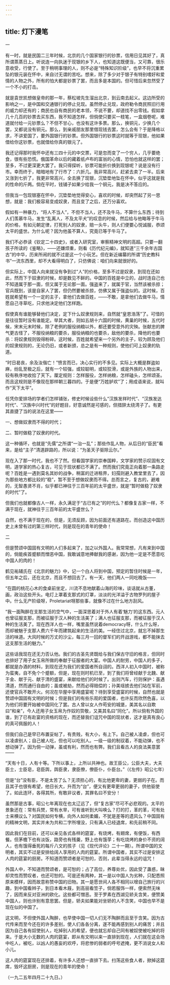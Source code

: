 ```yaml
---
---
---
```

title: 灯下漫笔
---



一

有一时，就是民国二三年时候，北京的几个国家银行的钞票，信用日见其好了，真所谓蒸蒸日上。听说连一向执迷于现银的乡下人，也知道这既便当，又可靠，很乐意收受，行使了。至于稍明事理的人，则不必是“特殊知识阶级”，也早不将沉重累坠的银元装在怀中，来自讨无谓的苦吃。想来，除了多少对于银子有特别嗜好和爱情的人物之外，所有的怕大都是钞票了罢，而且多是本国的。但可惜后来忽然受了一个不小的打击。

就是袁世凯想做皇帝的那一年，蔡松坡先生溜出北京，到云南去起义。这边所受的影响之一，是中国和交通银行的停止兑现。虽然停止兑现，政府勒令商民照旧行用的威力却还有的；商民也自有商民的老本领，不说不要，却道找不出零钱。假如拿几十几百的钞票去买东西，我不知道怎样，但倘使只要买一枝笔，一盒烟卷呢，难道就付给一元钞票么？不但不甘心，也没有这许多票。那么，换铜元，少换几个罢，又都说没有铜元。那么，到亲戚朋友那里借现钱去罢，怎么会有？于是降格以求，不讲爱国了，要外国银行的钞票。但外国银行的钞票这时就等于现银，他如果借给你这钞票，也就借给你真的银元了。

我还记得那时我怀中还有三四十元的中交票，可是忽而变了一个穷人，几乎要绝食，很有些恐慌。俄国革命以后的藏着纸卢布的富翁的心情，恐怕也就这样的罢；至多，不过更深更大罢了。我只得探听，钞票可能折价换到现银呢？说是没有行市。幸而终于，暗暗地有了行市了：六折几。我非常高兴，赶紧去卖了一半。后来又涨到七折了，我更非常高兴，全去换了现银，沉垫垫地坠在怀中，似乎这就是我的性命的斤两。倘在平时，钱铺子如果少给我一个铜元，我是决不答应的。

但我当一包现银塞在怀中，沉垫垫地觉得安心，喜欢的时候，却突然起了另一思想，就是：我们极容易变成奴隶，而且变了之后，还万分喜欢。

假如有一种暴力，“将人不当人”，不但不当人，还不及牛马，不算什么东西；待到人们羡慕牛马，发生“乱离人，不及太平犬”的叹息的时候，然后给与他略等于牛马的价格，有如元朝定律，打死别人的奴隶，赔一头牛，则人们便要心悦诚服，恭颂太平的盛世。为什么呢？因为他虽不算人，究竟已等于牛马了。

我们不必恭读《钦定二十四史》，或者入研究室，审察精神文明的高超。只要一翻孩子所读的《鉴略》，——还嫌烦重，则看《历代纪元编》，就知道“三千余年古国古”的中华，历来所闹的就不过是这一个小玩艺。但在新近编纂的所谓“历史教科书”一流东西里，却不大看得明白了，只仿佛说：咱们向来就很好的。

但实际上，中国人向来就没有争到过“人”的价格，至多不过是奴隶，到现在还如此，然而下于奴隶的时候，却是数见不鲜的。中国的百姓是中立的，战时连自己也不知道属于那一面，但又属于无论那一面。强盗来了，就属于官，当然该被杀掠；官兵既到，该是自家人了罢，但仍然要被杀掠，仿佛又属于强盗似的。这时候，百姓就希望有一个一定的主子，拿他们去做百姓，——不敢，是拿他们去做牛马，情愿自己寻草吃，只求他决定他们怎样跑。

假使真有谁能够替他们决定，定下什么奴隶规则来，自然就“皇恩浩荡”了。可惜的是往往暂时没有谁能定。举其大者，则如五胡十六国的时候，黄巢的时候，五代时候，宋末元末时候，除了老例的服役纳粮以外，都还要受意外的灾殃。张献忠的脾气更古怪了，不服役纳粮的要杀，服役纳粮的也要杀，敌他的要杀，降他的也要杀：将奴隶规则毁得粉碎。这时候，百姓就希望来一个另外的主子，较为顾及他们的奴隶规则的，无论仍旧，或者新颁，总之是有一种规则，使他们可上奴隶的轨道。

“时日曷丧，余及汝偕亡！”愤言而已，决心实行的不多见。实际上大概是群盗如麻，纷乱至极之后，就有一个较强，或较聪明，或较狡滑，或是外族的人物出来，较有秩序地收拾了天下。厘定规则：怎样服役，怎样纳粮，怎样磕头，怎样颂圣。而且这规则是不像现在那样朝三暮四的。于是便“万姓胪欢”了；用成语来说，就叫作“天下太平”。

任凭你爱排场的学者们怎样铺张，修史时候设些什么“汉族发祥时代”、“汉族发达时代”、“汉族中兴时代”的好题目，好意诚然是可感的，但措辞太绕湾子了。有更其直捷了当的说法在这里——

一、想做奴隶而不得的时代；

二、暂时做稳了奴隶的时代。

这一种循环，也就是“先儒”之所谓“一治一乱”；那些作乱人物，从后日的“臣民”看来，是给“主子”清道辟路的，所以说：“为圣天子驱除云尔。”

现在入了那一时代，我也不了然。但看国学家的崇奉国粹，文学家的赞示叹固有文明，道学家的热心复古，可见于现状都已不满了。然而我们究竟正向着那一条路走呢？百姓是一遇到莫名其妙的战争，稍富的迁进租界，妇孺则避入教堂里去了，因为那些地方都比较的“稳”，暂不至于想做奴隶而不得。总而言之，复古的，避难的，无智愚贤不肖，似乎都已神往于三百年前的太平盛世，就是“暂时做稳了奴隶的时代”了。

但我们也就都像古人一样，永久满足于“古已有之”的时代么？都像复古家一样，不满于现在，就神往于三百年前的太平盛世么？

自然，也不满于现在的，但是，无须反顾，因为前面还有道路在。而创造这中国历史上未曾有过的第三样时代，则是现在的青年的使命！

二

但是赞颂中国固有文明的人们多起来了，加之以外国人。我常常想，凡有来到中国的，倘能疾首蹙额而憎恶中国，我敢诚意地捧献我的感谢，因为他一定是不愿意吃中国人的肉的！

鹤见祐辅氏在《北京的魅力》中，记一个白人将到中国，预定的暂住时候是一年，但五年之后，还在北京，而且不想回去了。有一天，他们两人一同吃晚饭——

“在圆的桃花心木的食桌前坐定，川流不息地献着山海的珍味，谈话就从古董，画，政治这些开头。电灯上罩着支那式的灯罩，淡淡的光洋溢于古物罗列的屋子中。什么无产阶级呀，Proletariat呀那些事，就像不过在什么地方刮风。

“我一面陶醉在支那生活的空气中，一面深思着对于外人有着‘魅力’的这东西。元人也曾征服支那，而被征服于汉人种的生活美了；满人也征服支那，而被征服于汉人种的生活美了。现在西洋人也一样，嘴里虽然说着democracy呀，什么什么呀，而却被魅于支那人费六千年而建筑起来的生活的美。一经住过北京，就忘不掉那生活的味道。大风时候的万丈的沙尘，每三月一回的督军们的开战游戏，都不能抹去这支那生活的魅力。”

这些话我现在还无力否认他。我们的古圣先贤既给与我们保古守旧的格言，但同时也排好了用子女玉帛所做的奉献于征服者的大宴。中国人的耐劳，中国人的多子，都就是办酒的材料，到现在还为我们的爱国者所自诩的。西洋人初入中国时，被称为蛮夷，自不免个个蹙额，但是，现在则时机已至，到了我们将曾经献于北魏、献于金、献于元、献于清的盛宴，来献给他们的时候了。出则汽车，行则保护：虽遇清道，然而通行自由的；虽或被劫，然而必得赔偿的；孙美瑶掳去他们站在军前，还使官兵不敢开火。何况在华屋中享用盛宴呢？待到享受盛宴的时候，自然也就是赞颂中国固有文明的时候；但是我们的有些乐观的爱国者，也许反而欣然色喜，以为他们将要开始被中国同化了罢。古人曾以女人作苟安的城堡，美其名以自欺曰“和亲”，今人还用子女玉帛为作奴的贽敬，又美其名曰“同化”。所以倘有外国的谁，到了已有赴宴的资格的现在，而还替我们诅咒中国的现状者，这才是真有良心的真可佩服的人！

但我们自己是早已布置妥帖了，有贵贱，有大小，有上下。自己被人凌虐，但也可以凌虐别人；自己被人吃，但也可以吃别人。一级一级的制驭着，不能动弹，也不想动弹了。因为倘一动弹，虽或有利，然而也有弊。我们且看古人的良法美意罢——

“天有十日，人有十等。下所以事上，上所以共神也。故王臣公，公臣大夫，大夫臣士，士臣皂，皂臣舆，舆臣隶，隶臣僚，僚臣仆，仆臣台。”（《左传》昭公七年）

但是“台”没有臣，不是太苦了么？无须担心的，有比他更卑的妻，更弱的子在。而且其子也很有希望，他日长大，升而为“台”，便又有更卑更弱的妻子，供他驱使了。如此连环，各得其所，有敢非议者，其罪名曰不安分！

虽然那是古事，昭公七年离现在也太辽远了，但“复古家”尽可不必悲观的。太平的景象还在：常有兵燹，常有水旱，可有谁听到大叫唤么？打的打，革的革，可有处士来横议么？对国民如何专横，向外人如何柔媚，不犹是差等的遗风么？中国固有的精神文明，其实并未为共和二字所埋没，只有满人已经退席，和先前稍不同。

因此我们在目前，还可以亲见各式各样的筵宴，有烧烤，有翅席，有便饭，有西餐。但茅檐下也有淡饭，路旁也有残羹，野上也有饿莩；有吃烧烤的身价不资的阔人，也有饿得垂死的每斤八文的孩子（见《现代评论》二十一期）。所谓中国的文明者，其实不过是安排给阔人享用的人肉的筵宴。所谓中国者，其实不过是安排这人肉的筵宴的厨房。不知道而赞颂者是可恕的，否则，此辈当得永远的诅咒！

外国人中，不知道而赞颂者，是可恕的；占了高位，养尊处优，因此受了蛊惑，昧却灵性而赞叹者，也还可恕的。可是还有两种，其一是以中国人为劣种，只配悉照原来模样，因而故意称赞中国的旧物。其一是愿世间人各不相同以增自己旅行的兴趣，到中国看辫子，到日本看木屐，到高丽看笠子，倘若服饰一样，便索然无味了，因而来反对亚洲的欧化。这些都可憎恶。至于罗素在西湖见轿夫含笑，便赞美中国人，则也许别有意思罢。但是，轿夫如果能对坐轿的人不含笑，中国也早不是现在似的中国了。

这文明，不但使外国人陶醉，也早使中国一切人们无不陶醉而且至于含笑。因为古代传来而至今还在的许多差别，使人们各各分离，遂不能再感到别人的痛苦；并且因为自己各有奴使别人，吃掉别人的希望，便也就忘却自己同有被奴使被吃掉的将来。于是大小无数的人肉的筵宴，即从有文明以来一直排到现在，人们就在这会场中吃人，被吃，以凶人的愚妄的欢呼，将悲惨的弱者的呼号遮掩，更不消说女人和小儿。

这人肉的筵宴现在还排着，有许多人还想一直排下去。扫荡这些食人者，掀掉这筵席，毁坏这厨房，则是现在的青年的使命！

（一九二五年四月二十九日。）